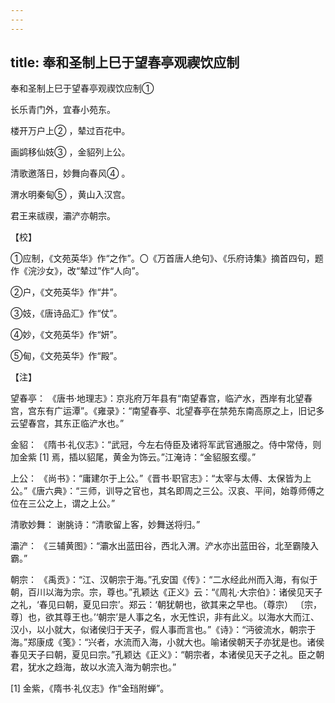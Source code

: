 ```yaml
---
---
---
```

title: 奉和圣制上巳于望春亭观禊饮应制
---



奉和圣制上巳于望春亭观禊饮应制①


长乐青门外，宜春小苑东。

楼开万户上② ，辇过百花中。

画鹢移仙妓③ ，金貂列上公。

清歌邀落日，妙舞向春风④ 。

渭水明秦甸⑤ ，黄山入汉宫。

君王来祓禊，灞浐亦朝宗。

【校】

①应制，《文苑英华》作“之作”。〇《万首唐人绝句》、《乐府诗集》摘首四句，题作《浣沙女》，改“辇过”作“人向”。

②户，《文苑英华》作“井”。

③妓，《唐诗品汇》作“仗”。

④妙，《文苑英华》作“妍”。

⑤甸，《文苑英华》作“殿”。

【注】

望春亭： 《唐书·地理志》：京兆府万年县有“南望春宫，临浐水，西岸有北望春宫，宫东有广运潭”。《雍录》：“南望春亭、北望春亭在禁苑东南高原之上，旧记多云望春宫，其东正临浐水也。”

金貂： 《隋书·礼仪志》：“武冠，今左右侍臣及诸将军武官通服之。侍中常侍，则加金紫 [1] 焉，插以貂尾，黄金为饰云。”江淹诗：“金貂服玄缨。”

上公： 《尚书》：“庸建尔于上公。”《晋书·职官志》：“太宰与太傅、太保皆为上公。”《唐六典》：“三师，训导之官也，其名即周之三公。汉哀、平间，始尊师傅之位在三公之上，谓之上公。”

清歌妙舞： 谢朓诗：“清歌留上客，妙舞送将归。”

灞浐： 《三辅黄图》：“灞水出蓝田谷，西北入渭。浐水亦出蓝田谷，北至霸陵入霸。”

朝宗： 《禹贡》：“江、汉朝宗于海。”孔安国《传》：“二水经此州而入海，有似于朝，百川以海为宗。宗，尊也。”孔颖达《正义》云：“《周礼·大宗伯》：诸侯见天子之礼，‘春见曰朝，夏见曰宗’。郑云：‘朝犹朝也，欲其来之早也。（尊宗） 〔宗，尊〕也，欲其尊王也。’‘朝宗’是人事之名，水无性识，非有此义。以海水大而江、汉小，以小就大，似诸侯归于天子，假人事而言也。”《诗》：“沔彼流水，朝宗于海。”郑康成《笺》：“兴者，水流而入海，小就大也。喻诸侯朝天子亦犹是也。诸侯春见天子曰朝，夏见曰宗。”孔颖达《正义》：“朝宗者，本诸侯见天子之礼。臣之朝君，犹水之趋海，故以水流入海为朝宗也。”

[1] 金紫，《隋书·礼仪志》作“金珰附蝉”。